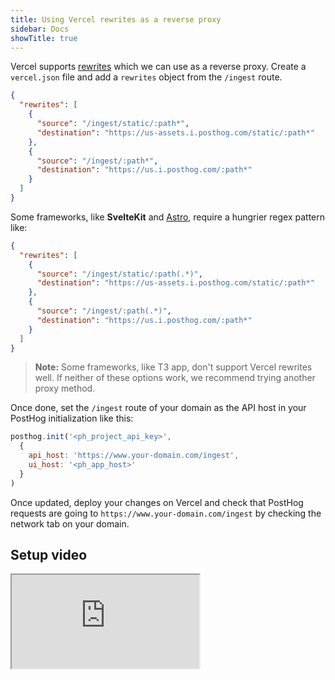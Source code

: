 ```yaml
---
title: Using Vercel rewrites as a reverse proxy
sidebar: Docs
showTitle: true
---
```



<RegionWarning />

Vercel supports [rewrites](https://vercel.com/docs/concepts/projects/project-configuration#rewrites) which we can use as a reverse proxy. Create a `vercel.json` file and add a `rewrites` object from the `/ingest` route.

```json
{
  "rewrites": [
    {
      "source": "/ingest/static/:path*",
      "destination": "https://us-assets.i.posthog.com/static/:path*"
    },
    {
      "source": "/ingest/:path*",
      "destination": "https://us.i.posthog.com/:path*"
    }
  ]
}
```

Some frameworks, like **SvelteKit** and [Astro](/tutorials/astro-analytics), require a hungrier regex pattern like:

```json
{
  "rewrites": [
    {
      "source": "/ingest/static/:path(.*)",
      "destination": "https://us-assets.i.posthog.com/static/:path*"
    },
    {
      "source": "/ingest/:path(.*)",
      "destination": "https://us.i.posthog.com/:path*"
    }
  ]
}
```

> **Note:** Some frameworks, like T3 app, don't support Vercel rewrites well. If neither of these options work, we recommend trying another proxy method.

Once done, set the `/ingest` route of your domain as the API host in your PostHog initialization like this:

```js
posthog.init('<ph_project_api_key>',
  {
    api_host: 'https://www.your-domain.com/ingest',
    ui_host: '<ph_app_host>'
  }
)
```

Once updated, deploy your changes on Vercel and check that PostHog requests are going to `https://www.your-domain.com/ingest` by checking the network tab on your domain.

## Setup video

<iframe
  src="https://www.youtube-nocookie.com/embed/MD-jI2moPV0"
  className="rounded shadow-xl"
/>